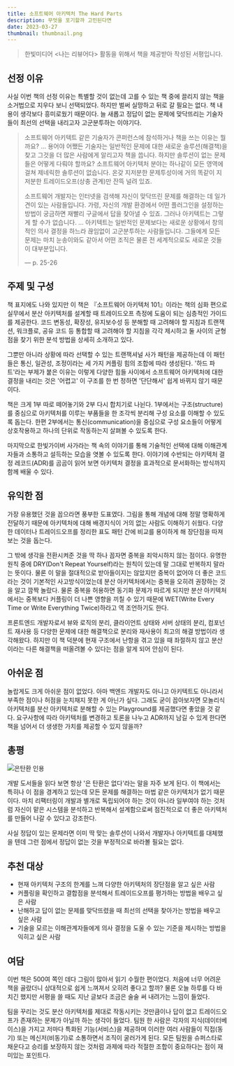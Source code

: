 ```yaml
---
title: 소프트웨어 아키텍처 The Hard Parts
description: 무엇을 포기할까 고민된다면
date: 2023-03-27
thumbnail: thumbnail.png
---
```


> 한빛미디어 \<나는 리뷰어다\> 활동을 위해서 책을 제공받아 작성된 서평입니다.

## 선정 이유

사실 이번 책의 선정 이유는 특별할 것이 없는데 고를 수 있는 책 중에 끌리지 않는 책을 소거법으로 지우다 보니 선택되었다. 하지만 벌써 실망하고 뒤로 갈 필요는 없다. 책 내용이 생각보다 흥미로웠기 때문이다. 늘 새롭고 정답이 없는 문제에 맞닥뜨리는 기술자들이 최선의 선택을 내리고자 고군분투하는 이야기다.

> 소프트웨어 아키텍트 같은 기술자가 콘퍼런스에 참석하거나 책을 쓰는 이유는 뭘까요? … 용어야 어쨌든 기술자는 일반적인 문제에 대한 새로운 솔루션(해결책)을 찾고 그것을 더 많은 사람에게 알리고자 책을 씁니다.
> 하지만 솔루션이 없는 문제들은 어떻게 다뤄야 할까요? 소프트웨어 아키텍처 분야는 하나같이 모든 영역에 걸쳐 제네릭한 솔루션이 없습니다. 온갖 지저분한 문제투성이에 거의 똑같이 지저분한 트레이드오프(상충 관계)만 잔뜩 널려 있죠.
>
> 소프트웨어 개발자는 인터넷을 검색해 자신이 맞닥뜨린 문제를 해결하는 데 일가견이 있는 사람들입니다. 가령, 자신의 개발 환경에서 어떤 플러그인을 설정하는 방법이 궁금하면 재빨리 구글에서 답을 찾아낼 수 있죠.
> 그러나 아키텍트는 그렇게 할 수가 없습니다.
> … 아키텍트는 일반적인 문제보다는 새로운 상황에서 창의적인 의사 결정을 하느라 끊임없이 고군분투하는 사람들입니다. 그들에게 모든 문제는 마치 눈송이와도 같아서 어떤 조직은 물론 전 세계적으로도 새로운 것들이 대부분입니다.
>
> — p. 25-26

## 주제 및 구성

책 표지에도 나와 있지만 이 책은 『소프트웨어 아키텍처 101』이라는 책의 심화 편으로 실무에서 분산 아키텍처를 설계할 때 트레이드오프 측정에 도움이 되는 심층적인 가이드를 제공한다. 코드 변동성, 확장성, 유지보수성 등 분해할 때 고려해야 할 지침과 트랜잭션, 워크플로, 공유 코드 등 통합할 때 고려해야 할 지침을 각각 제시하고 둘 사이의 균형점을 찾기 위한 분석 방법을 상세히 소개하고 있다.

그뿐만 아니라 상황에 따라 선택할 수 있는 트랜잭셔널 사가 패턴을 제공하는데 이 패턴들은 통신, 일관성, 조정이라는 세 가지 커플링 힘의 조합에 따라 생성된다. '하드 파트'라는 부제가 붙은 이유는 이렇게 다양한 힘들 사이에서 소프트웨어 아키텍처에 대한 결정을 내리는 것은 '어렵고' 이 구조를 한 번 정하면 '단단해서' 쉽게 바뀌지 않기 때문이다.

책은 크게 1부 따로 떼어놓기와 2부 다시 합치기로 나뉜다. 1부에서는 구조(structure)를 중심으로 아키텍처를 이루는 부품들을 한 조각씩 분리해 구성 요소를 이해할 수 있도록 돕는다. 한편 2부에서는 통신(communication)을 중심으로 구성 요소들이 어떻게 상호작용하고 하나의 단위로 작동하는지 살펴볼 수 있도록 한다.

마지막으로 한빛가이버 사가라는 책 속의 이야기를 통해 기술적인 선택에 대해 이해관계자들과 소통하고 설득하는 모습을 엿볼 수 있도록 한다. 이야기에 수반되는 아키텍처 결정 레코드(ADR)를 곰곰이 읽어 보면 아키텍처 결정을 효과적으로 문서화하는 방식까지 함께 배울 수 있다.

## 유익한 점

가장 유용했던 것을 꼽으라면 풍부한 도표였다. 그림을 통해 개념에 대해 정말 명확하게 전달하기 때문에 아키텍처에 대해 배경지식이 거의 없는 사람도 이해하기 쉬웠다. 다양한 데이터나 트레이드오프를 정리한 표도 패턴 간에 비교를 용이하게 해 장단점을 따져보는 것을 돕는다.

그 밖에 생각을 전환시켜준 것을 딱 하나 꼽자면 중복을 죄악시하지 않는 점이다. 유명한 원칙 중에 DRY(Don't Repeat Yourself)라는 원칙이 있는데 말 그대로 반복하지 말라는 뜻이다. 물론 이 말을 절대적으로 받아들이지는 않았지만 중복이 없어야 더 좋은 코드라는 것이 기본적인 사고방식이었는데 분산 아키텍처에서는 중복을 오히려 권장하는 것을 알고 깜짝 놀랐다. 물론 중복을 허용하면 동기화 문제가 따르게 되지만 분산 아키텍처에서는 중복보다 커플링이 더 나쁜 영향을 끼칠 수 있기 때문에 WET(Write Every Time or Write Everything Twice)하라고 역 조언하기도 한다.

프론트엔드 개발자로서 뷰와 로직의 분리, 클라이언트 상태와 서버 상태의 분리, 컴포넌트 재사용 등 다양한 문제에 대한 해결책으로 분리와 재사용이 최고의 해결 방법이라 생각해왔다. 하지만 이 책 덕분에 현재 구조에서 난항을 겪고 있을 때 좌절하지 않고 분산이라는 다른 해결책을 떠올려볼 수 있다는 점을 알게 되어 안심이 된다.

## 아쉬운 점

놀랍게도 크게 아쉬운 점이 없었다. 아마 백엔드 개발자도 아니고 아키텍트도 아니라서 부족한 점이나 허점을 눈치채지 못한 게 아닌가 싶다. 그래도 굳이 꼽아보자면 모놀리식 아키텍처를 분산 아키텍처로 분해할 수 있는 Playground를 제공했다면 좋았을 것 같다. 요구사항에 따라 아키텍처를 변경하고 토론을 나누고 ADR까지 남길 수 있게 한다면 책을 넘어서 더 생생한 가치를 제공할 수 있지 않을까?

## 총평

![은탄환 인용](/posts/software-architecture-the-hard-parts/은탄환_인용.jpeg)

개발 도서들을 읽다 보면 항상 '은 탄환은 없다'라는 말을 자주 보게 된다. 이 책에서는 특히나 이 점을 경계하고 있는데 모든 문제를 해결하는 마법 같은 아키텍처가 없기 때문이다. 마치 리팩터링이 개발과 별개로 독립되어야 하는 것이 아니라 일부여야 하는 것처럼 자신이 맡은 시스템을 분석하고 반복해서 설계함으로써 점진적으로 더 좋은 아키텍처를 만들어 나갈 수 있다고 강조한다.

사실 정답이 있는 문제라면 이미 딱 맞는 솔루션이 나와서 개발자나 아키텍트를 대체했을 텐데 그런 점에서 정답이 없는 것을 부정적으로 바라볼 필요는 없다.

## 추천 대상

- 현재 아키텍처 구조의 한계를 느껴 다양한 아키텍처의 장단점을 알고 싶은 사람
- 커플링을 확인하고 결합점을 분석해서 트레이드오프를 평가하는 방법을 배우고 싶은 사람
- 난해하고 답이 없는 문제를 맞닥뜨렸을 때 최선의 선택을 찾아가는 방법을 배우고 싶은 사람
- 기술을 모르는 이해관계자들에게 의사 결정을 도울 수 있는 기준을 제시하는 방법을 익히고 싶은 사람

## 여담

이번 책은 500여 쪽인 데다 그림이 많아서 읽기 수월한 편이었다. 처음에 너무 어려운 책을 골랐더니 상대적으로 쉽게 느껴져서 오히려 좋다고 할까? 물론 오늘 하루를 다 바치긴 했지만 서평을 쓸 때도 지난 글보다 조금은 술술 써 내려가는 느낌이 들었다.

팀을 꾸리는 것도 분산 아키텍처를 제대로 작동시키는 것만큼이나 답이 없고 트레이드오프가 존재하는 문제가 아닐까 하는 생각이 들었다. 팀원 한 사람은 각자의 지식(데이터베이스)을 가지고 저마다 특화된 기능(서비스)을 제공하며 이러한 여러 사람들이 직접(동기) 또는 메신저(비동기)로 소통하면서 조직이 굴러가게 된다. 모든 팀원을 슈퍼스타로 채운다고 승리를 보장하지 않는 것처럼 과제에 따라 적절한 조합이 중요하다는 점이 재미있는 포인트다.
